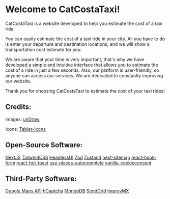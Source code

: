 # Welcome to CatCostaTaxi!

CatCostaTaxi is a website developed to help you estimate the cost of a taxi ride.

You can easily estimate the cost of a taxi ride in your city. All you have to do is enter your departure and destination locations, and we will show a transportation cost estimate for you.

We are aware that your time is very important, that's why we have developed a simple and intuitive interface that allows you to estimate the cost of a ride in just a few seconds. Also, our platform is user-friendly, so anyone can access our services. We are dedicated to constantly improving our website.

Thank you for choosing CatCostaTaxi to estimate the cost of your taxi rides!

## Credits:

Images: <span className="text-amber-500">[unDraw](https://undraw.co/)</span>

Icons: <span className="text-amber-500">[Tabler-Icons](https://tabler-icons.io/)</span>

## Open-Source Software:

<span className="text-amber-500">[NextJS](https://nextjs.org/)</span>
<span className="text-amber-500">[TailwindCSS](https://tailwindcss.com/)</span>
<span className="text-amber-500">[HeadlessUI](https://headlessui.com/)</span>
<span className="text-amber-500">[Zod](https://zod.dev/)</span>
<span className="text-amber-500">[Zustand](https://github.com/pmndrs/zustand/)</span>
<span className="text-amber-500">
  [next-sitemap](https://github.com/iamvishnusankar/next-sitemap)
</span>
<span className="text-amber-500">[react-hook-form](https://react-hook-form.com/)</span>
<span className="text-amber-500">[react-hot-toast](https://react-hot-toast.com/)</span>
<span className="text-amber-500">
  [use-places-autocomplete](https://github.com/wellyshen/use-places-autocomplete/)
</span>
<span className="text-amber-500">
  [vanilla-cookieconsent](https://cookieconsent.orestbida.com/)
</span>

## Third-Party Software:

<span className="text-amber-500">[Google Maps API](https://developers.google.com/maps/)</span>
<span className="text-amber-500">[hCaptcha](https://www.hcaptcha.com/)</span>
<span className="text-amber-500">[MongoDB](https://www.mongodb.com/)</span>
<span className="text-amber-500">[SendGrid](https://sendgrid.com/)</span>
<span className="text-amber-500">[ImprovMX](https://improvmx.com/)</span>
